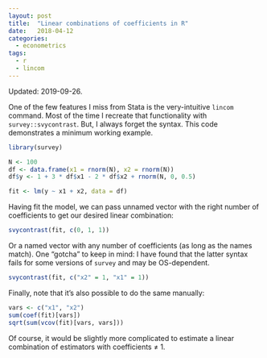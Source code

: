 ```yaml
---
layout: post
title:  "Linear combinations of coefficients in R"
date:   2018-04-12
categories: 
  - econometrics
tags: 
  - r
  - lincom
---
```


Updated: 2019-09-26. 

One of the few features I miss from Stata is the very-intuitive `lincom` command. Most of the time I recreate that functionality with `survey::svycontrast`. But, I always forget the syntax. This code demonstrates a minimum working example. 

```r
library(survey)

N <- 100
df <- data.frame(x1 = rnorm(N), x2 = rnorm(N))
df$y <- 1 + 3 * df$x1 - 2 * df$x2 + rnorm(N, 0, 0.5)

fit <- lm(y ~ x1 + x2, data = df)
```

Having fit the model, we can pass unnamed vector with the right number of coefficients to get our desired linear combination:

```r
svycontrast(fit, c(0, 1, 1))
```

Or a named vector with any number of coefficients (as long as the names match). One "gotcha" to keep in mind: I have found that the latter syntax fails for some versions of `survey` and may be OS-dependent. 

```r
svycontrast(fit, c("x2" = 1, "x1" = 1))
```

Finally, note that it's also possible to do the same manually:

```r
vars <- c("x1", "x2")
sum(coef(fit)[vars])
sqrt(sum(vcov(fit)[vars, vars]))
```

Of course, it would be slightly more complicated to estimate a linear combination of estimators with coefficients $\neq$ 1. 